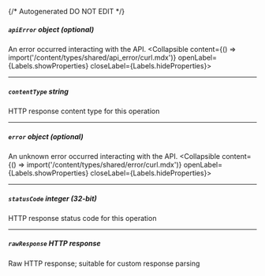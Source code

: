 {/* Autogenerated DO NOT EDIT  */}

##### `apiError` _object (optional)_
An error occurred interacting with the API.
<Collapsible content={() => import('/content/types/shared/api_error/curl.mdx')} openLabel={Labels.showProperties} closeLabel={Labels.hideProperties}>
</Collapsible>

---
##### `contentType` _string_
HTTP response content type for this operation

---
##### `error` _object (optional)_
An unknown error occurred interacting with the API.
<Collapsible content={() => import('/content/types/shared/error/curl.mdx')} openLabel={Labels.showProperties} closeLabel={Labels.hideProperties}>
</Collapsible>

---
##### `statusCode` _integer (32-bit)_
HTTP response status code for this operation

---
##### `rawResponse` _HTTP response_
Raw HTTP response; suitable for custom response parsing



